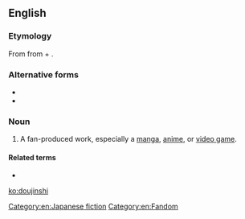 ==English==
{{wikipedia|Dōjinshi}}

===Etymology===
From {{etyl|ja|en}} {{m|ja|同人誌|tr=dōjinshi||fan-produced manga or essay booklets}} from {{m|ja|同人|tr=dōjin||a group for the same interest}} + {{m|ja|誌|tr=shi||a magazine or a pamphlet}}.

===Alternative forms===
* {{l|en|dojinshi}}
* {{l|en|dōjinshi}}

===Noun===
{{en-noun|~|doujinshi|doujinshis}}

# {{lb|en|anime|manga|video games}} A fan-produced work, especially a [[manga]], [[anime]], or [[video game]].

====Related terms====
* {{l|en|doujin}}

[[Category:en:Japanese fiction]]
[[Category:en:Fandom]]

[[ko:doujinshi]]